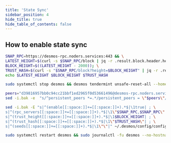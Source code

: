 ```yaml
---
title: 'State Sync'
sidebar_position: 4
hide_title: true
hide_table_of_contents: false
---
```



<PageTitle
  iconUrl="img/desmos-icon.svg"
  title="Desmos State Sync"
  chainId="desmos-mainnet"
  version="v7.1.0"
/>

## How to enable state sync

```bash
SNAP_RPC=https://desmos-rpc.noders.services:443 && \
LATEST_HEIGHT=$(curl -s $SNAP_RPC/block | jq -r .result.block.header.height); \
BLOCK_HEIGHT=$((LATEST_HEIGHT - 2000)); \
TRUST_HASH=$(curl -s "$SNAP_RPC/block?height=$BLOCK_HEIGHT" | jq -r .result.block_id.hash) && \
echo $LATEST_HEIGHT $BLOCK_HEIGHT $TRUST_HASH
```

```bash
sudo systemctl stop desmos && desmos tendermint unsafe-reset-all --home ~/.desmos --keep-addr-book
```

```bash
peers="d39816957bb0c94cc21bbf1ed2965f0d53661496@desmos-rpc.noders.services:16256"
sed -i.bak -e  "s/^persistent_peers *=.*/persistent_peers = \"$peers\"/" ~/.desmos/config/config.toml
```

```bash
sed -i.bak -E "s|^(enable[[:space:]]+=[[:space:]]+).*$|\1true| ; \
s|^(rpc_servers[[:space:]]+=[[:space:]]+).*$|\1\"$SNAP_RPC,$SNAP_RPC\"| ; \
s|^(trust_height[[:space:]]+=[[:space:]]+).*$|\1$BLOCK_HEIGHT| ; \
s|^(trust_hash[[:space:]]+=[[:space:]]+).*$|\1\"$TRUST_HASH\"| ; \
s|^(seeds[[:space:]]+=[[:space:]]+).*$|\1\"\"|" ~/.desmos/config/config.toml
```

```bash
sudo systemctl restart desmos && sudo journalctl -fu desmos --no-hostname -o cat
```
